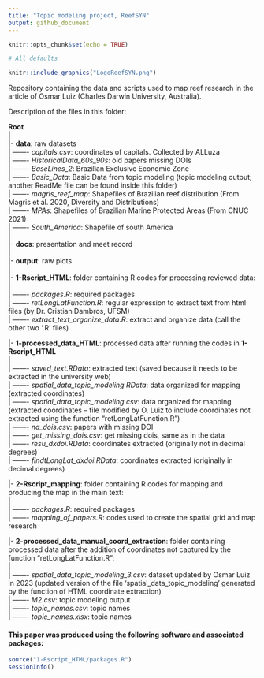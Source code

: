 ```yaml
---
title: "Topic modeling project, ReefSYN"
output: github_document
---
```



<!-- README.md is generated from README.Rmd. Please edit that file -->

<!-- badges: start -->
<!-- badges: end -->



```r
knitr::opts_chunk$set(echo = TRUE)
```

```r
# All defaults

knitr::include_graphics("LogoReefSYN.png")

```

  
Repository containing the data and scripts used to map reef research in the article of Osmar Luiz (Charles Darwin University, Australia).

Description of the files in this folder:

**Root**  
|  
|- **data**: raw datasets  
  | -------  *capitals.csv*: coordinates of capitals. Collected by ALLuza  
  | -------  *HistoricalData_60s_90s*: old papers missing DOIs  
  | -------  *BaseLines_2*: Brazilian Exclusive Economic Zone    
  | -------  *Basic_Data*: Basic Data from topic modeling (topic modeling output; another ReadMe file can be found inside this folder)    
  | -------  *magris_reef_map*: Shapefiles of Brazilian reef distribution (From Magris et al. 2020, Diversity and Distributions)     
  | -------  *MPAs*: Shapefiles of Brazilian Marine Protected Areas (From CNUC 2021)    
  | -------  *South_America*: Shapefile of south America    
|    
|- **docs**: presentation and meet record    
|    
|- **output**: raw plots    
|    
|- **1-Rscript_HTML**: folder containing R codes for processing reviewed data:    
  |    
  | -------  *packages.R*: required packages    
  | -------  *retLongLatFunction.R*: regular expression to extract text from html files (by Dr. Cristian Dambros, UFSM)    
  | -------  *extract_text_organize_data.R*: extract and organize data (call the other two '.R' files)    
    
|- **1-processed_data_HTML**: processed data after running the codes in **1-Rscript_HTML**    
  |    
  | ------- *saved_text.RData*: extracted text (saved because it needs to be extracted in the university web)    
  | ------- *spatial_data_topic_modeling.RData*: data organized for mapping (extracted coordinates)    
  | ------- *spatial_data_topic_modeling.csv*: data organized for mapping (extracted coordinates -- file modified by O. Luiz to include coordinates not extracted using the function "retLongLatFunction.R")    
  | ------- *na_dois.csv*: papers with missing DOI    
  | ------- *get_missing_dois.csv*: get missing dois, same as in the data    
  | ------- *resu_dxdoi.RData*: coordinates extracted (originally not in decimal degrees)    
  | ------- *findtLongLat_dxdoi.RData*: coordinates extracted (originally in decimal degrees)    
    
|- **2-Rscript_mapping**: folder containing R codes for mapping and producing the map in the main text:    
  |    
  | -------  *packages.R*: required packages    
  | -------  *mapping_of_papers.R*: codes used to create the spatial grid and map research    
    
|- **2-processed_data_manual_coord_extraction**: folder containing processed data after the addition of coordinates not captured by the function "retLongLatFunction.R":    
  |    
  | ------- *spatial_data_topic_modeling_3.csv*: dataset updated by Osmar Luiz in 2023 (updated version of the file 'spatial_data_topic_modeling'  generated by the function of HTML coordinate extraction)    
  | ------- *M2.csv*: topic modeling output    
  | ------- *topic_names.csv*: topic names    
  | ------- *topic_names.xlsx*: topic names    


<!-- badges: start -->
<!-- badges: end -->


#### This paper was produced using the following software and associated packages:

```r

source("1-Rscript_HTML/packages.R")
sessionInfo()


```

